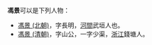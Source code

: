 '''馮景'''可以是下列人物：
* [[馮景_(北朝)|馮景 (北朝)]]，字長明，[[河間|河間]]武垣人也。
* [[馮景_(清朝)|馮景 (清朝)]]，字山公，一字少渠，[[浙江|浙江]]錢塘人。

{{Disambig|J|cat=二字冯姓人名消歧义}}